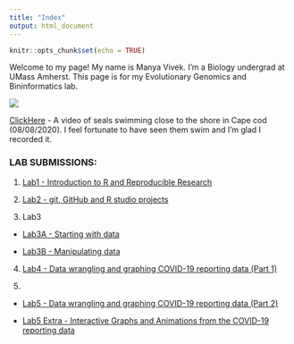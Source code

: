```yaml
---
title: "Index"
output: html_document
---
```


```r
knitr::opts_chunk$set(echo = TRUE)
```

Welcome to my page! My name is Manya Vivek. I'm a Biology undergrad at UMass Amherst. This page is for my Evolutionary Genomics and Bininformatics lab. 

![ ](IMG_1577.JPG) 



[ClickHere](Seals.mp4)
- A video of seals swimming close to the shore in Cape cod (08/08/2020). I feel fortunate to have seen them swim and I'm glad I recorded it. 


### LAB SUBMISSIONS: 

1.
[Lab1 - Introduction to R and Reproducible Research](Lab1_ManyaVivek.html)

2.
[Lab2 - git, GitHub and R studio projects](Lab2_ManyaVivek.html)

3. Lab3
- [Lab3A - Starting with data](Lab3A_ManyaVivek.html)

- [Lab3B - Manipulating data](Lab3B_ManyaVivek.html)

4. 
[Lab4 - Data wrangling and graphing COVID-19 reporting data (Part 1)](Lab4_ManyaVivek.html)

5. 
* [Lab5 - Data wrangling and graphing COVID-19 reporting data (Part 2)](Lab5_ManyaVivek.html)

* [Lab5 Extra - Interactive Graphs and Animations from the COVID-19 reporting data](Lab5Extra.html)








